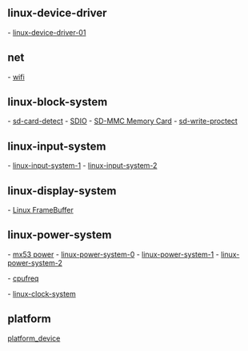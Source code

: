 
== linux-device-driver ==

- [[linux-device-driver-01]]

== net ==

- [[wifi]]

== linux-block-system ==

- [[sd-card-detect]]
- [[SDIO]]
- [[SD-MMC Memory Card]]
- [[sd-write-proctect]]

== linux-input-system ==

- [[linux-input-system-1]]
- [[linux-input-system-2]]

== linux-display-system ==

- [[Linux FrameBuffer]]


== linux-power-system ==

- [[mx53 power]]
- [[linux-power-system-0]]
- [[linux-power-system-1]]
- [[linux-power-system-2]]

- [[cpufreq]]

- [[linux-clock-system]]


== platform ==

[[platform_device]]
 




